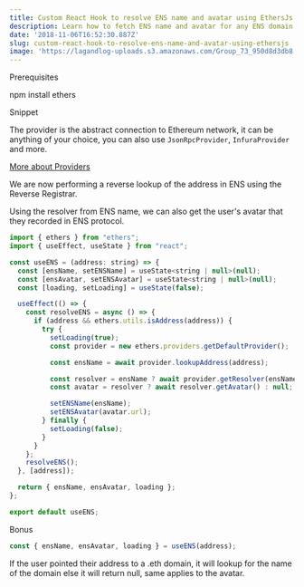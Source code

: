 ```yaml
---
title: Custom React Hook to resolve ENS name and avatar using EthersJs
description: Learn how to fetch ENS name and avatar for any ENS domain using EthersJs.
date: '2018-11-06T16:52:30.887Z'
slug: custom-react-hook-to-resolve-ens-name-and-avatar-using-ethersjs
image: 'https://lagandlog-uploads.s3.amazonaws.com/Group_73_950d8d3db8.png'
---
```


<Heading>Prerequisites</Heading>

<TerminalBlock>

npm install ethers

</TerminalBlock>

<Heading>Snippet</Heading>

<CodeSteps>

<CodeStep title="Initialize web3 provider">

The provider is the abstract connection to Ethereum network, it can be anything of your choice, you can also use `JsonRpcProvider`, `InfuraProvider` and more.

[More about Providers](https://docs.ethers.io/v5/api/providers/)

</CodeStep>

<CodeStep title="Lookup with address">

We are now performing a reverse lookup of the address in ENS using the Reverse Registrar.

</CodeStep>

<CodeStep title="ENS Avatar">

Using the resolver from ENS name, we can also get the user's avatar that they recorded in ENS protocol.

</CodeStep>

```js [[1, 14, "const provider = new ethers.providers.getDefaultProvider();"], [2, 16, "ensName"], [3, 19, "avatar"]]
import { ethers } from "ethers";
import { useEffect, useState } from "react";

const useENS = (address: string) => {
  const [ensName, setENSName] = useState<string | null>(null);
  const [ensAvatar, setENSAvatar] = useState<string | null>(null);
  const [loading, setLoading] = useState(false);

  useEffect(() => {
    const resolveENS = async () => {
      if (address && ethers.utils.isAddress(address)) {
        try {
          setLoading(true);
          const provider = new ethers.providers.getDefaultProvider();

          const ensName = await provider.lookupAddress(address);

          const resolver = ensName ? await provider.getResolver(ensName) : null;
          const avatar = resolver ? await resolver.getAvatar() : null;

          setENSName(ensName);
          setENSAvatar(avatar.url);
        } finally {
          setLoading(false);
        }
      }
    };
    resolveENS();
  }, [address]);

  return { ensName, ensAvatar, loading };
};

export default useENS;
```

</CodeSteps>

<Heading>Bonus</Heading>

<Callout>

```jsx
const { ensName, ensAvatar, loading } = useENS(address);
```
If the user pointed their address to a .eth domain, it will lookup for the name of the domain else it will return null, same applies to the avatar.

</Callout>

